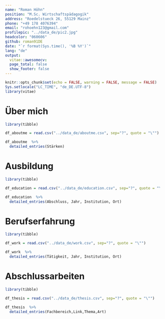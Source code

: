 ```yaml
---
name: "Roman Höhn"
position: "M.Sc. Wirtschaftspädagogik"
address: "Roedelstueck 26, 55129 Mainz"
phone: "+49 178 4076394"
email: "rohoehn123@gmail.com"
profilepic: "../data_de/pic2.jpg"
headcolor: "060606"
github: roman91DE
date: "`r format(Sys.time(), '%B %Y')`"
lang: "de"
output: 
  vitae::awesomecv:
  page_total: false
  show_footer: false
---
```


```r
knitr::opts_chunk$set(echo = FALSE, warning = FALSE, message = FALSE)
Sys.setlocale("LC_TIME", "de_DE.UTF-8")
library(vitae)
```


# Über mich

```r
library(tibble)

df_aboutme = read.csv("../data_de/aboutme.csv", sep="?", quote = "\"")

df_aboutme  %>%
  detailed_entries(Stärken)
```

# Ausbildung

```r
library(tibble)

df_education = read.csv("../data_de/education.csv", sep="?", quote = "\"")

df_education  %>%
  detailed_entries(Abschluss, Jahr, Institution, Ort)
```

# Berufserfahrung

```r
library(tibble)

df_work = read.csv("../data_de/work.csv", sep="?", quote = "\"")

df_work  %>%
  detailed_entries(Tätigkeit, Jahr, Institution, Ort)
```

# Abschlussarbeiten

```r
library(tibble)

df_thesis = read.csv("../data_de/thesis.csv", sep="?", quote = "\"")

df_thesis  %>%
  detailed_entries(Fachbereich,Link,Thema,Art)
```

<!-- # Sonstiges -->

<!-- ```{r} -->
<!-- library(tibble) -->

<!-- df_misc = read.csv("../data_de/misc.csv", sep="?", quote = "\"") -->

<!-- df_misc  %>% -->
<!--   detailed_entries(Fähigkeit) -->
<!-- ``` -->



